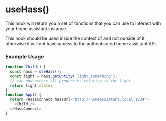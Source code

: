

<Meta title="HOOKS/useHass" />

# useHass()
This hook will return you a set of functions that you can use to interact with your home assistant instance.


This hook should be used inside the context of <HassConnect /> and not outside of it otherwise it will not have access to
the authenticated home assistant API.

### Example Usage

```ts
function Child() {
  const hass = useHass();
  const light = hass.getEntity('light.something');
  // can now access all properties relating to the light
  return light.state;
}
function App() {
  return <HassConnect hassUrl="http://homeassistant.local:1234">
    <Child />
  </HassConnect>
}
